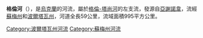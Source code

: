 '''格倫河'''（{{lang-uk|Грунь}}），是[[烏克蘭|烏克蘭]]的河流，屬於[[格倫-塔尚河|格倫-塔尚河]]的左支流，發源自[[亞謝諾韋_(阿赫特爾卡區)|亞謝諾韋]]，流經[[蘇梅州|蘇梅州]]和[[波爾塔瓦州|波爾塔瓦州]]，河道全長59公里，流域面積995平方公里。

{{DEFAULTSORT:Грунь (притока Грунь-Ташані)}}
[[Category:波爾塔瓦州河流|Category:波爾塔瓦州河流]]
[[Category:蘇梅州河流|Category:蘇梅州河流]]


{{Ukraine-river-stub}}